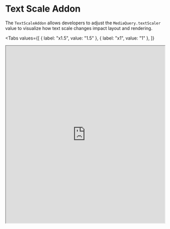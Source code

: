 # Text Scale Addon

The `TextScaleAddon` allows developers to adjust the `MediaQuery.textScaler` value to visualize how text scale changes impact layout and rendering.

<Tabs
  values={[
    { label: "x1.5", value: "1.5" },
    { label: "x1", value: "1" },
  ]}
>
  <TabItem value="1.5">
    <iframe
      src="https://demo.widgetbook.io/#/?path=features/basket/basketscreen/default&text-scale={factor:1.5}&device={name:None}&preview"
      width="100%"
      height="560px"
    />
  </TabItem>
  <TabItem value="1">
    <iframe
      src="https://demo.widgetbook.io/#/?path=features/basket/basketscreen/default&text-scale={factor:1}&device={name:None}&preview"
      width="100%"
      height="560px"
    />
  </TabItem>
</Tabs>

## Usage

```dart title=widgetbook/lib/main.dart
class WidgetbookApp extends StatelessWidget {
  const WidgetbookApp({super.key});

  @override
  Widget build(BuildContext context) {
    return Widgetbook(
      // ...
      addons: [
        TextScaleAddon(), // [!code highlight]
      ],
    );
  }
}
```

## Order

Since the [order of addons](/addons#order-of-addons) matters, here are some guidelines to follow when using the `TextScaleAddon`:

Addons that should come before the `TextScaleAddon`:

- `ViewportAddon`
- `DeviceFrameAddon`

## Multi-snapshot Support

The `TextScaleAddon` is supported in the [Multi Snapshot Reviews](/cloud/reviews/multi-snapshot) via the `TextScaleAddonConfig`. Here's how to configure it:

```dart title=widgetbook/lib/main.dart
import 'package:widgetbook/widgetbook.dart';
import 'package:widgetbook_annotation/widgetbook_annotation.dart';

@App(
  cloudAddonsConfigs: {
    'x1': [
      TextScaleAddonConfig(1), // [!code highlight]
    ],
    'x1.5': [
      TextScaleAddonConfig(1.5), // [!code highlight]
    ],
  },
)
class WidgetbookApp extends StatelessWidget {
  const WidgetbookApp({super.key});

  @override
  Widget build(BuildContext context) {
    return Widgetbook(
      // ...
      addons: [
        TextScaleAddon(), // [!code highlight]
      ],
    );
  }
}
```
